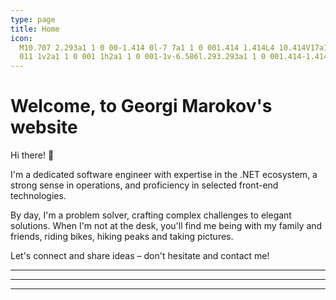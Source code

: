 ```yaml
---
type: page
title: Home
icon:
  M10.707 2.293a1 1 0 00-1.414 0l-7 7a1 1 0 001.414 1.414L4 10.414V17a1 1 0 001 1h2a1 1 0 001-1v-2a1 1 0 011-1h2a1 1 0
  011 1v2a1 1 0 001 1h2a1 1 0 001-1v-6.586l.293.293a1 1 0 001.414-1.414l-7-7z
---
```




<h1 className="!mb-0">Welcome, to Georgi Marokov's website</h1>

Hi there! 👋

I'm a dedicated software engineer with expertise in the .NET ecosystem, a strong sense in operations, and proficiency in
selected front-end technologies.

By day, I'm a problem solver, crafting complex challenges to elegant solutions. When I'm not at the desk, you'll find me
being with my family and friends, riding bikes, hiking peaks and taking pictures.

Let's connect and share ideas – don't hesitate and contact me!

<hr className="border m-border my-8" />

<div className="grid">
  <LatestBlogs />
  <hr className="m-border my-8" />
  <LatestProjects />
  <hr className="m-border my-8" />
  <LatestHobbies />
</div>
